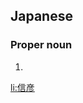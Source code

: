 ==Japanese==
{{ja-kanjitab|信|彦}}

===Proper noun===
{{ja-pos|proper|のぶひこ}}

# {{given name|male|lang=ja|sort=のぶひこ}}

[[li:信彦]]